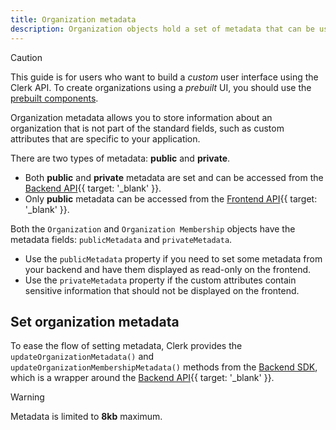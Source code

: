 ```yaml
---
title: Organization metadata
description: Organization objects hold a set of metadata that can be used internally to store arbitrary information.
---
```


> [!CAUTION]
> This guide is for users who want to build a _custom_ user interface using the Clerk API. To create organizations using a _prebuilt_ UI, you should use the [prebuilt components](/docs/components/overview).

Organization metadata allows you to store information about an organization that is not part of the standard fields, such as custom attributes that are specific to your application.

There are two types of metadata: **public** and **private**.

- Both **public** and **private** metadata are set and can be accessed from the [Backend API](/docs/reference/backend-api){{ target: '_blank' }}.
- Only **public** metadata can be accessed from the [Frontend API](/docs/reference/frontend-api/){{ target: '_blank' }}.

Both the `Organization` and `Organization Membership` objects have the metadata fields: `publicMetadata` and `privateMetadata`.

- Use the `publicMetadata` property if you need to set some metadata from your backend and have them displayed as read-only on the frontend.
- Use the `privateMetadata` property if the custom attributes contain sensitive information that should not be displayed on the frontend.

## Set organization metadata

To ease the flow of setting metadata, Clerk provides the `updateOrganizationMetadata()` and `updateOrganizationMembershipMetadata()` methods from the [Backend SDK](/docs/references/backend/quickstart), which is a wrapper around the [Backend API](/docs/reference/backend-api){{ target: '_blank' }}.

> [!WARNING]
> Metadata is limited to **8kb** maximum.
